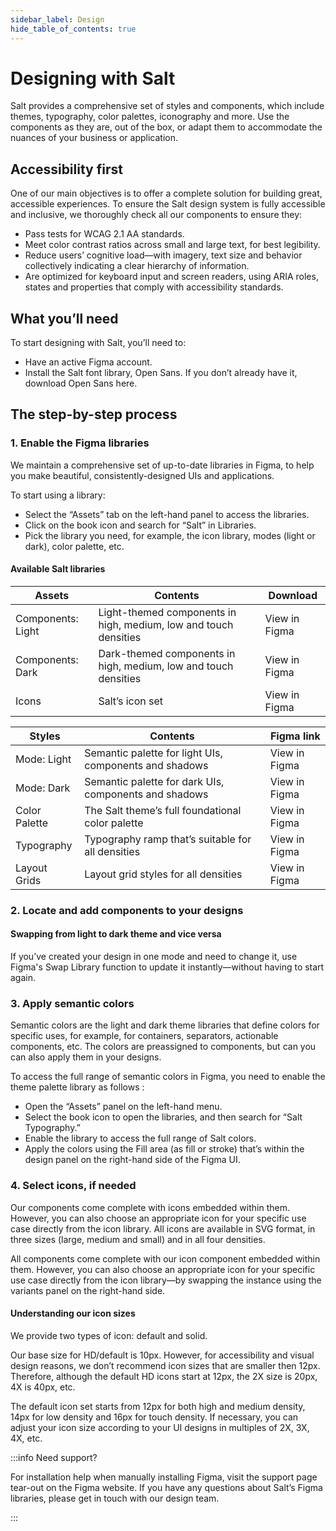 ```yaml
---
sidebar_label: Design
hide_table_of_contents: true
---
```



# Designing with Salt

<Content toc={toc}>

Salt provides a comprehensive set of styles and components, which include themes, typography, color palettes, iconography and more. Use the components as they are, out of the box, or adapt them to accommodate the nuances of your business or application.

## Accessibility first

One of our main objectives is to offer a complete solution for building great, accessible experiences.
To ensure the Salt design system is fully accessible and inclusive, we thoroughly check all our components to ensure they:

- Pass tests for WCAG 2.1 AA standards.
- Meet color contrast ratios across small and large text, for best legibility.
- Reduce users’ cognitive load—with imagery, text size and behavior collectively indicating a clear hierarchy of information.
- Are optimized for keyboard input and screen readers, using ARIA roles, states and properties that comply with accessibility standards.

## What you’ll need

To start designing with Salt, you’ll need to:

- Have an active Figma account.
- Install the Salt font library, Open Sans. If you don’t already have it, download Open Sans here.

## The step-by-step process

### 1. Enable the Figma libraries

We maintain a comprehensive set of up-to-date libraries in Figma, to help you make beautiful, consistently-designed UIs and applications.

To start using a library:

- Select the “Assets” tab on the left-hand panel to access the libraries.
- Click on the book icon and search for “Salt” in Libraries.
- Pick the library you need, for example, the icon library, modes (light or dark), color palette, etc.

#### Available Salt libraries

<table style={{ tableLayout: "fixed" }}>
  <thead>
    <tr>
      <th>Assets</th>
      <th>Contents</th>
      <th>Download</th>
    </tr>
  </thead>
  <tbody>
    <tr>
      <td>Components: Light</td>
      <td>Light-themed components in high, medium, low and touch densities</td>
      <td>View in Figma</td>
    </tr>
    <tr>
      <td>Components: Dark</td>
      <td>Dark-themed components in high, medium, low and touch densities</td>
      <td>View in Figma</td>
    </tr>
    <tr>
      <td>Icons</td>
      <td>Salt’s icon set</td>
      <td>View in Figma</td>
    </tr>
  </tbody>
</table>
<table style={{ tableLayout: "fixed" }}>
  <thead>
    <tr>
      <th>Styles</th>
      <th>Contents</th>
      <th>Figma link</th>
    </tr>
  </thead>
  <tbody>
    <tr>
      <td>Mode: Light</td>
      <td>Semantic palette for light UIs, components and shadows</td>
      <td>View in Figma</td>
    </tr>
    <tr>
      <td>Mode: Dark</td>
      <td>Semantic palette for dark UIs, components and shadows</td>
      <td>View in Figma</td>
    </tr>
    <tr>
      <td>Color Palette</td>
      <td>The Salt theme’s full foundational color palette</td>
      <td>View in Figma</td>
    </tr>
    <tr>
      <td>Typography</td>
      <td>Typography ramp that’s suitable for all densities</td>
      <td>View in Figma</td>
    </tr>
    <tr>
      <td>Layout Grids</td>
      <td>Layout grid styles for all densities</td>
      <td>View in Figma</td>
    </tr>
  </tbody>
</table>

### 2. Locate and add components to your designs

<DesignCards />

#### Swapping from light to dark theme and vice versa

If you’ve created your design in one mode and need to change it, use Figma's Swap Library function to update it instantly—without having to start again.

### 3. Apply semantic colors

Semantic colors are the light and dark theme libraries that define colors for specific uses, for example, for containers, separators, actionable components, etc. The colors are preassigned to components, but can you can also apply them in your designs.

To access the full range of semantic colors in Figma, you need to enable the theme palette library as follows :

- Open the “Assets” panel on the left-hand menu.
- Select the book icon to open the libraries, and then search for “Salt Typography.”
- Enable the library to access the full range of Salt colors.
- Apply the colors using the Fill area (as fill or stroke) that’s within the design panel on the right-hand side of the Figma UI.

### 4. Select icons, if needed

Our components come complete with icons embedded within them. However, you can also choose an appropriate icon for your specific use case directly from the icon library. All icons are available in SVG format, in three sizes (large, medium and small) and in all four densities.

All components come complete with our icon component embedded within them. However, you can also choose an appropriate icon for your specific use case directly from the icon library—by swapping the instance using the variants panel on the right-hand side.

<SoloImgCard />

#### Understanding our icon sizes

We provide two types of icon: default and solid.

Our base size for HD/default is 10px. However, for accessibility and visual design reasons, we don’t recommend icon sizes that are smaller then 12px. Therefore, although the default HD icons start at 12px, the 2X size is 20px, 4X is 40px, etc.

The default icon set starts from 12px for both high and medium density, 14px for low density and 16px for touch density. If necessary, you can adjust your icon size according to your UI designs in multiples of 2X, 3X, 4X, etc.

<IconsTable />

:::info Need support?

For installation help when manually installing Figma, visit the support page tear-out on the Figma website.
If you have any questions about Salt’s Figma libraries, please get in touch with our design team.

:::

</Content>
